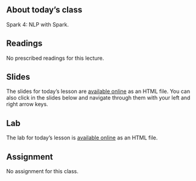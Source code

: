 ## About today's class

Spark 4: NLP with Spark.

## Readings

No prescribed readings for this lecture.

## Slides

The slides for today's lesson are [available online](/slides/09-slides.qmd){target="_blank"} as an HTML file. You can also click in the slides below and navigate through them with your left and right arrow keys.

## Lab

The lab for today's lesson is [available online](/labs/09-labs.qmd){target="_blank"} as an HTML file.

## Assignment

No assignment for this class.
